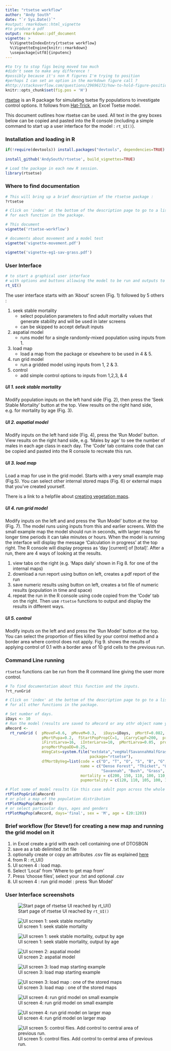 ```yaml
---
title: "rtsetse workflow"
author: "Andy South"
date: "`r Sys.Date()`"
#output: rmarkdown::html_vignette
#to produce a pdf
output: rmarkdown::pdf_document
vignette: >
  %\VignetteIndexEntry{rtsetse workflow}
  %\VignetteEngine{knitr::rmarkdown}
  \usepackage[utf8]{inputenc}
---
```

  

```r
#to try to stop figs being moved too much
#didn't seem to make any difference !
#possibly because it's non R figures I'm trying to position
#perhaps I can set an option in the markdown figure call ?
#http://stackoverflow.com/questions/29696172/how-to-hold-figure-position-with-figure-caption-in-pdf-output-of-knitr
knitr::opts_chunk$set(fig.pos = 'H')
```  
  
[rtsetse](https://github.com/AndySouth/rtsetse) is an R package for simulating tsetse fly populations to investigate control options. It follows from [Hat-Trick](http://www.tsetse.org), an Excel Tsetse model.

This document outlines how rtsetse can be used. All text in the grey boxes below can be copied and pasted into the R console (including a simple command to start up a user interface for the model : `rt_UI()`). 

### Installation and loading in R

```r
if(!require(devtools)) install.packages("devtools", dependencies=TRUE)
    
install_github('AndySouth/rtsetse', build_vignettes=TRUE)  
```

```r
# Load the package in each new R session.
library(rtsetse)
```

### Where to find documentation  

```r
# This will bring up a brief description of the rtsetse package :
?rtsetse

# Click on 'index' at the bottom of the description page to go to a list of help pages 
# for each function in the package.

# This document
vignette('rtsetse-workflow')

# documents about movement and a model test
vignette('vignette-movement.pdf')

vignette('vignette-eg1-sav-grass.pdf')

```
    
### User Interface
```r

# to start a graphical user interface 
# with options and buttons allowing the model to be run and outputs to be viewed
rt_UI()
```

The user interface starts with an 'About' screen (Fig. 1) followed by 5 others :


1. seek stable mortality 
    + select population parameters to find adult mortality values that generate stability and will be used in later screens
    + can be skipped to accept default inputs
2. aspatial model
    + runs model for a single randomly-mixed population using inputs from 1.
3. load map
    + load a map from the package or elsewhere to be used in 4 & 5.
4. run grid model
    + run a gridded model using inputs from 1, 2 & 3.
5. control
    + add simple control options to inputs from 1,2,3, & 4


##### UI 1. seek stable mortality
Modify population inputs on the left hand side (Fig. 2), then press the 'Seek Stable Mortality' button at the top. View results on the right hand side, e.g. for mortality by age (Fig. 3).

##### UI 2. aspatial model
Modify inputs on the left hand side (Fig. 4), press the 'Run Model' button. View results on the right hand side, e.g. 'Males by age' to see the number of males in each age class in each day. The 'Code' tab contains code that can be copied and pasted into the R console to recreate this run.    

##### UI 3. load map
Load a map for use in the grid model. Starts with a very small example map (Fig.5). You can select other internal stored maps (Fig. 6) or external maps that you've created yourself. 

There is a link to a helpfile about [creating vegetation maps](helpLoadVegetation.html).

##### UI 4. run grid model
Modify inputs on the left and and press the 'Run Model' button at the top (Fig. 7). The model runs using inputs from this and earlier screens. With the small example map the model should run in seconds, with larger maps for longer time periods it can take minutes or hours. When the model is running the interface will display the message 'Calculation in progress' at the top right. The R console will display progress as 'day [current] of [total]'. After a run, there are 4 ways of looking at the results.

1. view tabs on the right (e.g. 'Maps daily' shown in Fig 8. for one of the internal maps)
2. download a run report using button on left, creates a pdf report of the run
3. save numeric results using button on left, creates a txt file of numeric results (population in time and space)
4. repeat the run in the R console using code copied from the 'Code' tab on the right. Then use `rtsetse` functions to output and display the results in different ways.

##### UI 5. control
Modify inputs on the left and and press the 'Run Model' button at the top. You can select the proportion of flies killed by your control method and a border area where control does not apply. Fig 9. shows the results of applying control of 0.1 with a border area of 10 grid cells to the previous run. 

\pagebreak

### Command Line running

`rtsetse` functions can be run from the R command line giving the user more control.

```r

# To find documentation about this function and the inputs.
?rt_runGrid

# Click on 'index' at the bottom of the description page to go to a list of help pages 
# for all other functions in the package.

# Set number of days.
iDays <- 10
# Run the model (results are saved to aRecord or any othr object name you choose to use).
aRecord <- 
  rt_runGrid (  pMoveF=0.6,  pMoveM=0.3,   iDays=iDays,  pMortF=0.082,  pMortM=0.139,  
                pMortPupa=0.2,  fStartPopPropCC=1,  iCarryCapF=200,  propMortAdultDD=0.25,  
                iFirstLarva=16,  iInterLarva=10,  pMortLarva=0.05,  propMortLarvaDD=0.25,  
                propMortPupaDD=0.25,  
                mVegCats=system.file("extdata","vegHalfSavannahHalfGrass50x50.txt", 
                                     package="rtsetse"),
                dfMortByVeg=list(code = c("D", "T", "O", "S", "B", "G", "N"), 
                                 name = c("Dense Forest", "Thicket", "Open Forest", 
                                          "Savannah", "Bush", "Grass", "No-go area"), 
                                 mortality = c(200, 150, 110, 100, 110, 210, 999), 
                                 pupmortality = c(120, 110, 105, 100, 120, 170, 999))  )

# Plot some of model results (in this case adult popn across the whole grid).
rtPlotPopGrid(aRecord)
# or plot a map of the population distribution
rtPlotMapPop(aRecord)
# or select particular days, ages and genders
rtPlotMapPop(aRecord, days='final', sex = 'M', age = (20:120))

```


### Brief workflow (for Steve!) for creating a new map and running the grid model on it

1. in Excel create a grid with each cell containing one of DTOSBGN
1. save as a tab delimited .txt file
1. optionally create or copy an attributes .csv file as explained [here](helpLoadVegetation.html)
1. from R : rt_UI()
1. UI screen 4 : load map.
1. Select 'Local' from 'Where to get map from'
1. Press 'choose files', select your .txt and optional .csv
1. UI screen 4 : run grid model : press 'Run Model'

\pagebreak

### User Interface screenshots

![Start page of rtsetse UI reached by `rt_UI()`](rtsetseUI_about.png) 

![UI screen 1: seek stable mortality](rtsetseUI_1seek.png)

![UI screen 1: seek stable mortality, output by age](rtsetseUI_1seek_mort_by_age.png)

![UI screen 2: aspatial model](rtsetseUI_2aspatial.png)

![UI screen 3: load map starting example](rtsetseUI_3map_start.png)

![UI screen 3: load map : one of the stored maps](rtsetseUI_3map_stored.png)

![UI screen 4: run grid model on small example](rtsetseUI_4run_grid_small.png)

![UI screen 4: run grid model on larger map](rtsetseUI_4run_grid_large.png)

![UI screen 5: control flies. Add control to central area of previous run.](rtsetseUI_5control.png)



